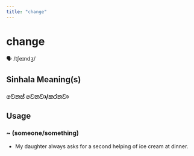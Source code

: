 ```yaml
---
title: "change"
---
```


# change

🗣️ /tʃeɪndʒ/

## Sinhala Meaning(s)

### වෙනස් වෙනවා/කරනවා

## Usage

### ~ (someone/something)

- My daughter always asks for a second helping of ice cream at dinner.

